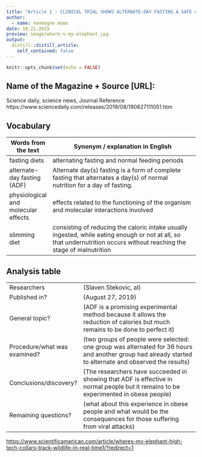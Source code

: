 ```yaml
---
title: "Article 1 : CLINICAL TRIAL SHOWS ALTERNATE-DAY FASTING A SAFE ALTERNATIVE TO CALORIC RESTRICTION"
author:
  - name: kenmogne momo
date: 10-21-2019
preview: image/where-s-my-elephant.jpg
output:
  distill::distill_article:
    self_contained: false
---
```


```r
knitr::opts_chunk$set(echo = FALSE)
```


## Name of the Magazine + Source [URL]:

Science daily, science news, Journal Reference https://www.sciencedaily.com/releases/2019/08/190827111051.htm
 
## Vocabulary 

|  Words from the text                | Synonym / explanation in English                                                                                                                                        |
| ----------------------------------- | ----------------------------------------------------------------------------------------------------------------------------------------------------------------------- |
| fasting diets                       | alternating fasting and normal feeding periods                                                                                                                          |
| alternate-day fasting (ADF)         | Alternate day(s) fasting is a form of complete fasting that alternates a day(s) of normal nutrition for a day of fasting.                                               |
| physiological and molecular effects | effects related to the functioning of the organism and molecular interactions involved                                                                                  |
| slimming diet                       | consisting of reducing the caloric intake usually ingested, while eating enough or not at all, so that undernutrition occurs without reaching the stage of malnutrition |

## Analysis table 

|                              |                                                                     |
| ---------------------------- | ------------------------------------------------------------------- |
| Researchers                  | (Slaven Stekovic, al)                        |
| Published in?                | (August 27, 2019)                                                       |
| General topic?               |  (ADF is a promising experimental method because it allows the reduction of calories but much remains to be done to perfect it)                      |
| Procedure/what was examined? | (two groups of people were selected: one group was alternated for 36 hours and another group had already started to alternate and observed the results) |
| Conclusions/discovery?       |  (The researchers have succeeded in showing that ADF is effective in normal people but it remains to be experimented in obese people)      |
| Remaining questions?         | (what about this experience in obese people and what would be the consequences for those suffering from viral attacks) |


<https://www.scientificamerican.com/article/wheres-my-elephant-high-tech-collars-track-wildlife-in-real-time1/?redirect=1>




